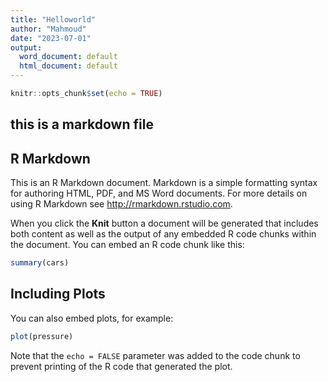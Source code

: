 ```yaml
---
title: "Helloworld"
author: "Mahmoud"
date: "2023-07-01"
output:
  word_document: default
  html_document: default
---
```


```r
knitr::opts_chunk$set(echo = TRUE)
```
## this is a markdown file
## R Markdown

This is an R Markdown document. Markdown is a simple formatting syntax for authoring HTML, PDF, and MS Word documents. For more details on using R Markdown see <http://rmarkdown.rstudio.com>.

When you click the **Knit** button a document will be generated that includes both content as well as the output of any embedded R code chunks within the document. You can embed an R code chunk like this:

```r
summary(cars)
```

## Including Plots

You can also embed plots, for example:

```r
plot(pressure)
```

Note that the `echo = FALSE` parameter was added to the code chunk to prevent printing of the R code that generated the plot.
